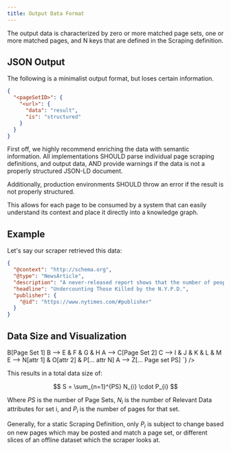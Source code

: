 ```yaml
---
title: Output Data Format
---
```


The output data is characterized by zero or more matched page sets, one or more matched pages, and N keys that are defined in the Scraping definition.

## JSON Output

The following is a minimalist output format, but loses certain information.

```json
{
  "<pageSetID>": {
    "<url>": {
      "data": "result",
      "is": "structured"
    }
  }
}
```

First off, we highly recommend enriching the data with semantic information. All implementations SHOULD parse individual page scraping definitions, and output data, AND provide warnings if the data is not a properly structured JSON-LD document.

Additionally, production environments SHOULD throw an error if the result is not properly structured.

This allows for each page to be consumed by a system that can easily understand its context and place it directly into a knowledge graph.

## Example

Let's say our scraper retrieved this data:

```json
{
  "@context": "http://schema.org",
  "@type": "NewsArticle",
  "description": "A never-released report shows that the number of people killed by police activity in New York is more than twice what has been reported.",
  "headline": "Undercounting Those Killed by the N.Y.P.D.",
  "publisher": {
    "@id": "https://www.nytimes.com/#publisher"
  }
}
```

## Data Size and Visualization


<div style={{ textAlign: "center" }}>
  <Mermaid
    chart={`
graph TB
A[Root] --> B[Page Set 1]
B --> E & F & G & H
A --> C[Page Set 2]
C --> I & J & K & L & M
E --> N[attr 1] & O[attr 2] & P[... attr N]
A --> Z[... Page set PS]
`}
  />
</div>

This results in a total data size of:

$$
S = \sum_{n=1}^{PS} N_{i} \cdot P_{i}
$$

Where $PS$ is the number of Page Sets, $N_{i}$ is the number of Relevant Data attributes for set i, and $P_{i}$ is the number of pages for that set.

Generally, for a static Scraping Definition, only $P_{i}$ is subject to change based on new pages which may be posted and match a page set, or different slices of an offline dataset which the scraper looks at.
